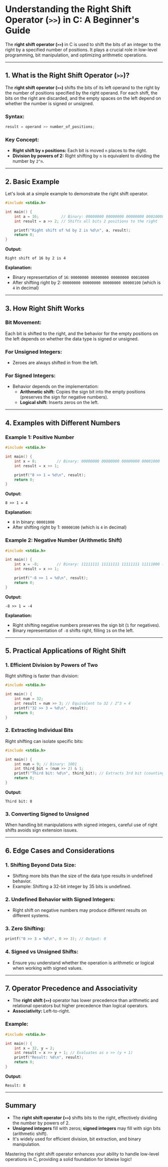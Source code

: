 # Understanding the Right Shift Operator (`>>`) in C: A Beginner's Guide

The **right shift operator (`>>`)** in C is used to shift the bits of an integer to the right by a specified number of positions. It plays a crucial role in low-level programming, bit manipulation, and optimizing arithmetic operations.

---

## 1. What is the Right Shift Operator (`>>`)?

The **right shift operator (`>>`)** shifts the bits of its left operand to the right by the number of positions specified by the right operand. For each shift, the bits on the right are discarded, and the empty spaces on the left depend on whether the number is signed or unsigned.

### **Syntax:**

```c
result = operand >> number_of_positions;
```

### **Key Concept:**

- **Right shift by `n` positions:** Each bit is moved `n` places to the right.
- **Division by powers of 2:** Right shifting by `n` is equivalent to dividing the number by `2^n`.

---

## 2. Basic Example

Let's look at a simple example to demonstrate the right shift operator.

```c++ filename="main.c" copy
#include <stdio.h>

int main() {
    int a = 16;          // Binary: 00000000 00000000 00000000 00010000
    int result = a >> 2; // Shifts all bits 2 positions to the right

    printf("Right shift of %d by 2 is %d\n", a, result);
    return 0;
}
```

**Output:**

```
Right shift of 16 by 2 is 4
```

**Explanation:**

- Binary representation of `16`: `00000000 00000000 00000000 00010000`
- After shifting right by 2: `00000000 00000000 00000000 00000100` (which is `4` in decimal)

---

## 3. How Right Shift Works

### **Bit Movement:**

Each bit is shifted to the right, and the behavior for the empty positions on the left depends on whether the data type is signed or unsigned.

### **For Unsigned Integers:**

- Zeroes are always shifted in from the left.

### **For Signed Integers:**

- Behavior depends on the implementation:
  - **Arithmetic shift:** Copies the sign bit into the empty positions (preserves the sign for negative numbers).
  - **Logical shift:** Inserts zeros on the left.

---

## 4. Examples with Different Numbers

### **Example 1: Positive Number**

```c++ filename="main.c" copy
#include <stdio.h>

int main() {
    int x = 8;         // Binary: 00000000 00000000 00000000 00001000
    int result = x >> 1;

    printf("8 >> 1 = %d\n", result);
    return 0;
}
```

**Output:**

```
8 >> 1 = 4
```

**Explanation:**

- `8` in binary: `00001000`
- After shifting right by 1: `00000100` (which is `4` in decimal)

### **Example 2: Negative Number (Arithmetic Shift)**

```c++ filename="main.c" copy
#include <stdio.h>

int main() {
    int x = -8;        // Binary: 11111111 11111111 11111111 11111000 (2's complement)
    int result = x >> 1;

    printf("-8 >> 1 = %d\n", result);
    return 0;
}
```

**Output:**

```
-8 >> 1 = -4
```

**Explanation:**

- Right shifting negative numbers preserves the sign bit (`1` for negatives).
- Binary representation of `-8` shifts right, filling `1`s on the left.

---

## 5. Practical Applications of Right Shift

### **1. Efficient Division by Powers of Two**

Right shifting is faster than division:

```c++ filename="main.c" copy
#include <stdio.h>

int main() {
    int num = 32;
    int result = num >> 3; // Equivalent to 32 / 2^3 = 4
    printf("32 >> 3 = %d\n", result);
    return 0;
}
```

### **2. Extracting Individual Bits**

Right shifting can isolate specific bits:

```c++ filename="main.c" copy
#include <stdio.h>

int main() {
    int num = 9; // Binary: 1001
    int third_bit = (num >> 2) & 1;
    printf("Third bit: %d\n", third_bit); // Extracts 3rd bit (counting from 0)
    return 0;
}
```

**Output:**

```
Third bit: 0
```

### **3. Converting Signed to Unsigned**

When handling bit manipulations with signed integers, careful use of right shifts avoids sign extension issues.

---

## 6. Edge Cases and Considerations

### **1. Shifting Beyond Data Size:**

- Shifting more bits than the size of the data type results in undefined behavior.
- Example: Shifting a 32-bit integer by 35 bits is undefined.

### **2. Undefined Behavior with Signed Integers:**

- Right shift on negative numbers may produce different results on different systems.

### **3. Zero Shifting:**

```c
printf("0 >> 3 = %d\n", 0 >> 3); // Output: 0
```

### **4. Signed vs Unsigned Shifts:**

- Ensure you understand whether the operation is arithmetic or logical when working with signed values.

---

## 7. Operator Precedence and Associativity

- The **right shift (`>>`)** operator has lower precedence than arithmetic and relational operators but higher precedence than logical operators.
- **Associativity:** Left-to-right.

### **Example:**

```c
#include <stdio.h>

int main() {
    int x = 32, y = 2;
    int result = x >> y + 1; // Evaluates as x >> (y + 1)
    printf("Result: %d\n", result);
    return 0;
}
```

**Output:**

```
Result: 8
```

---

## Summary

- The **right shift operator (`>>`)** shifts bits to the right, effectively dividing the number by powers of 2.
- **Unsigned integers** fill with zeros; **signed integers** may fill with sign bits (arithmetic shift).
- It's widely used for efficient division, bit extraction, and binary manipulation.

Mastering the right shift operator enhances your ability to handle low-level operations in C, providing a solid foundation for bitwise logic!
